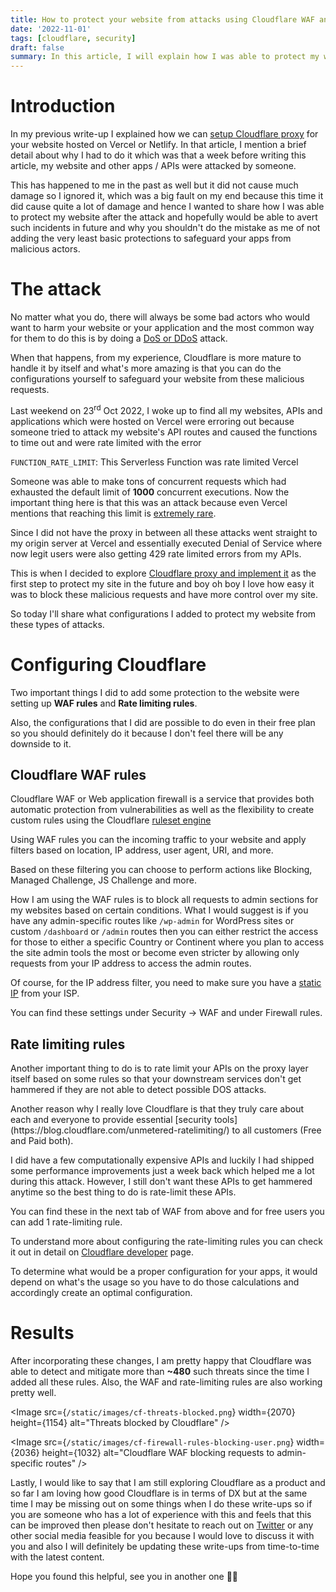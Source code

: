 ```yaml
---
title: How to protect your website from attacks using Cloudflare WAF and Rate Limiting
date: '2022-11-01'
tags: [cloudflare, security]
draft: false
summary: In this article, I will explain how I was able to protect my website from attackers and how you can too using Cloudflare WAF and rate limiting.
---
```


# Introduction

In my previous write-up I explained how we can [setup Cloudflare proxy](/blog/how-to-setup-cloudflare-proxy-for-your-website-hosted-on-vercel-or-netlify/) for your website hosted on Vercel or Netlify. In that article, I mention a brief detail about why I had to do it which was that a week before writing this article, my website and other apps / APIs were attacked by someone.

This has happened to me in the past as well but it did not cause much damage so I ignored it, which was a big fault on my end because this time it did cause quite a lot of damage and hence I wanted to share how I was able to protect my website after the attack and hopefully would be able to avert such incidents in future and why you shouldn't do the mistake as me of not adding the very least basic protections to safeguard your apps from malicious actors.

# The attack

No matter what you do, there will always be some bad actors who would want to harm your website or your application and the most common way for them to do this is by doing a [DoS or DDoS](https://en.wikipedia.org/wiki/Denial-of-service_attack) attack.

When that happens, from my experience, Cloudflare is more mature to handle it by itself and what's more amazing is that you can do the configurations yourself to safeguard your website from these malicious requests.

Last weekend on 23<sup>rd</sup> Oct 2022, I woke up to find all my websites, APIs and applications which were hosted on Vercel were erroring out because someone tried to attack my website's API routes and caused the functions to time out and were rate limited with the error

<Callout type="warning">`FUNCTION_RATE_LIMIT`: This Serverless Function was rate limited Vercel</Callout>

Someone was able to make tons of concurrent requests which had exhausted the default limit of **1000** concurrent executions. Now the important thing here is that this was an attack because even Vercel mentions that reaching this limit is [extremely rare](https://vercel.com/guides/what-should-i-do-if-i-receive-a-429-error-on-vercel).

Since I did not have the proxy in between all these attacks went straight to my origin server at Vercel and essentially executed Denial of Service where now legit users were also getting 429 rate limited errors from my APIs.

This is when I decided to explore [Cloudflare proxy and implement it](/blog/how-to-setup-cloudflare-proxy-for-your-website-hosted-on-vercel-or-netlify/) as the first step to protect my site in the future and boy oh boy I love how easy it was to block these malicious requests and have more control over my site.

So today I'll share what configurations I added to protect my website from these types of attacks.

# Configuring Cloudflare

Two important things I did to add some protection to the website were setting up **WAF rules** and **Rate limiting rules**.

Also, the configurations that I did are possible to do even in their free plan so you should definitely do it because I don't feel there will be any downside to it.

## Cloudflare WAF rules

Cloudflare WAF or Web application firewall is a service that provides both automatic protection from vulnerabilities as well as the flexibility to create custom rules using the Cloudflare [ruleset engine](https://developers.cloudflare.com/ruleset-engine/)

Using WAF rules you can the incoming traffic to your website and apply filters based on location, IP address, user agent, URI, and more.

Based on these filtering you can choose to perform actions like Blocking, Managed Challenge, JS Challenge and more.

How I am using the WAF rules is to block all requests to admin sections for my websites based on certain conditions. What I would suggest is if you have any admin-specific routes like `/wp-admin` for WordPress sites or custom `/dashboard` or `/admin` routes then you can either restrict the access for those to either a specific Country or Continent where you plan to access the site admin tools the most or become even stricter by allowing only requests from your IP address to access the admin routes.

Of course, for the IP address filter, you need to make sure you have a [static IP](https://whatismyipaddress.com/dynamic-static) from your ISP.

You can find these settings under Security -> WAF and under Firewall rules.

## Rate limiting rules

Another important thing to do is to rate limit your APIs on the proxy layer itself based on some rules so that your downstream services don't get hammered if they are not able to detect possible DOS attacks.

<Callout emoji="🫡">
  Another reason why I really love Cloudflare is that they truly care about each and everyone to provide essential
  [security tools](https://blog.cloudflare.com/unmetered-ratelimiting/) to all customers (Free and Paid both).
</Callout>

I did have a few computationally expensive APIs and luckily I had shipped some performance improvements just a week back which helped me a lot during this attack. However, I still don't want these APIs to get hammered anytime so the best thing to do is rate-limit these APIs.

You can find these in the next tab of WAF from above and for free users you can add 1 rate-limiting rule.

To understand more about configuring the rate-limiting rules you can check it out in detail on [Cloudflare developer](https://developers.cloudflare.com/waf/rate-limiting-rules/) page.

To determine what would be a proper configuration for your apps, it would depend on what's the usage so you have to do those calculations and accordingly create an optimal configuration.

# Results

After incorporating these changes, I am pretty happy that Cloudflare was able to detect and mitigate more than **~480** such threats since the time I added all these rules. Also, the WAF and rate-limiting rules are also working pretty well.

<Image src={`/static/images/cf-threats-blocked.png`} width={2070} height={1154} alt="Threats blocked by Cloudflare" />

<Image
  src={`/static/images/cf-firewall-rules-blocking-user.png`}
  width={2036}
  height={1032}
  alt="Cloudflare WAF blocking requests to admin-specific routes"
/>

Lastly, I would like to say that I am still exploring Cloudflare as a product and so far I am loving how good Cloudflare is in terms of DX but at the same time I may be missing out on some things when I do these write-ups so if you are someone who has a lot of experience with this and feels that this can be improved then please don't hesitate to reach out on [Twitter](https://twitter.com/akashwhocodes) or any other social media feasible for you because I would love to discuss it with you and also I will definitely be updating these write-ups from time-to-time with the latest content.

Hope you found this helpful, see you in another one 👋🏽
